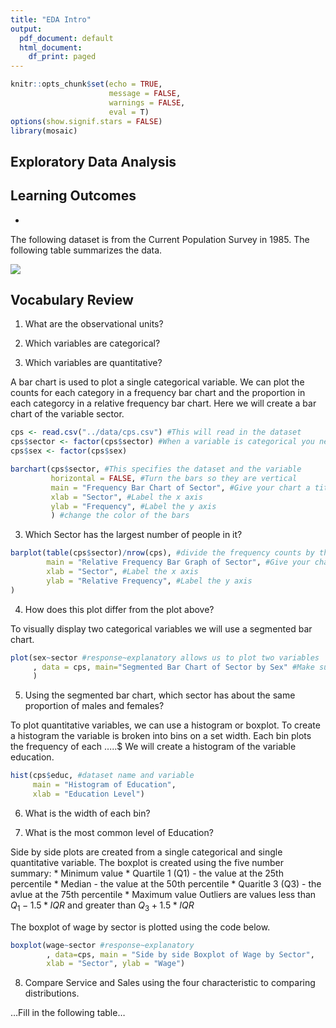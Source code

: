 ```yaml
---
title: "EDA Intro"
output:
  pdf_document: default
  html_document:
    df_print: paged
---
```


```r
knitr::opts_chunk$set(echo = TRUE, 
                      message = FALSE,
                      warnings = FALSE, 
                      eval = T)
options(show.signif.stars = FALSE)
library(mosaic)
```

## Exploratory Data Analysis

## Learning Outcomes

* 


The following dataset is from the Current Population Survey in 1985.  The following table summarizes the data.

![](../images/cps.png)

## Vocabulary Review

1. What are the observational units?

\vspace{1in}

2.  Which variables are categorical?

\vspace{1in}

3.  Which variables are quantitative?

\vspace{1in}

A bar chart is used to plot a single categorical variable.  We can plot the counts for each category in a frequency bar chart and the proportion in each categorcy in a relative frequency bar chart. Here we will create a bar chart of the variable sector.

```r
cps <- read.csv("../data/cps.csv") #This will read in the dataset
cps$sector <- factor(cps$sector) #When a variable is categorical you need to set up as a factor?????reword
cps$sex <- factor(cps$sex)
```


```r
barchart(cps$sector, #This specifies the dataset and the variable
         horizontal = FALSE, #Turn the bars so they are vertical
         main = "Frequency Bar Chart of Sector", #Give your chart a title
         xlab = "Sector", #Label the x axis
         ylab = "Frequency", #Label the y axis 
         ) #change the color of the bars
```
3.  Which Sector has the largest number of people in it?

\vspace{1in}


```r
barplot(table(cps$sector)/nrow(cps), #divide the frequency counts by the total
        main = "Relative Frequency Bar Graph of Sector", #Give your chart a title
        xlab = "Sector", #Label the x axis
        ylab = "Relative Frequency", #Label the y axis 
)
```

4.  How does this plot differ from the plot above?

\vspace{1in}


To visually display two categorical variables we will use a segmented bar chart. 

\vspace{1in}

```r
plot(sex~sector #response~explanatory allows us to plot two variables
     , data = cps, main="Segmented Bar Chart of Sector by Sex" #Make sure to title your graph
     )
```

5.  Using the segmented bar chart, which sector has about the same proportion of males and females?

\vspace{1in}

To plot quantitative variables, we can use a histogram or boxplot. To create a histogram the variable is broken into bins on a set width. Each bin plots the frequency of each .....$ We will create a histogram of the variable education.

```r
hist(cps$educ, #dataset name and variable
     main = "Histogram of Education", 
     xlab = "Education Level")
```


6. What is the width of each bin?

\vspace{1in}


7. What is the most common level of Education?

\vspace{1in}

Side by side plots are created from a single categorical and single quantitative variable. The boxplot is created using the five number summary: 
* Minimum value
* Quartile 1 (Q1) - the value at the 25th percentile
* Median - the value at the 50th percentile
* Quaritle 3 (Q3) - the avlue at the 75th percentile
* Maximum value 
Outliers are values less than $Q_1 - 1.5*IQR$ and greater than $Q_3 + 1.5*IQR$ 

The boxplot of wage by sector is plotted using the code below.
```r
boxplot(wage~sector #response~explanatory 
        , data=cps, main = "Side by side Boxplot of Wage by Sector", 
        xlab = "Sector", ylab = "Wage")
```

8. Compare Service and Sales using the four characteristic to comparing distributions.




...Fill in the following table...